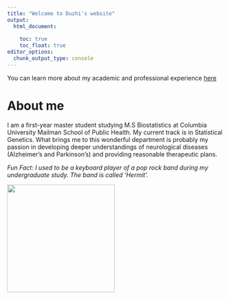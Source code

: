 ```yaml
---
title: "Welcome to Duzhi's website"
output: 
  html_document:
    
    toc: true
    toc_float: true
editor_options: 
  chunk_output_type: console
---
```


You can learn more about my academic and professional experience [here](about.html)

# About me

I am a first-year master student studying M.S Biostatistics at Columbia University Mailman School of Public Health. My current track is in Statistical Genetics. What brings me to this wonderful department is probably my passion in developing deeper understandings of neurological diseases (Alzheimer's and Parkinson's) and providing reasonable therapeutic plans.

_Fun Fact: I used to be a keyboard player of a pop rock band during my undergraduate study. The band is called 'Hermit'._

![](image/IMG_9529.JPG){width=250px}

